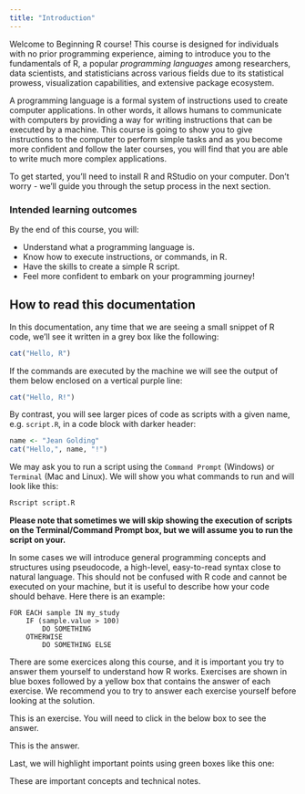 ```yaml
---
title: "Introduction"
---
```


Welcome to Beginning R course! This course is designed for individuals with no prior programming experience, aiming to introduce you to the fundamentals of R, a popular *programming languages* among researchers, data scientists, and statisticians across various fields due to its statistical prowess, visualization capabilities, and extensive package ecosystem.

A programming language is a formal system of instructions used to create computer applications. In other words, it allows humans to communicate with computers by providing a way for writing instructions that can be executed by a machine. This course is going to show you to give instructions to the computer to perform simple tasks and as you become more confident and follow the later courses, you will find that you are able to write much more complex applications.

To get started, you'll need to install R and RStudio on your computer. Don't worry - we'll guide you through the setup process in the next section.

### Intended learning outcomes

By the end of this course, you will:

- Understand what a programming language is.
- Know how to execute instructions, or commands, in R.
- Have the skills to create a simple R script.
- Feel more confident to embark on your programming journey!


## How to read this documentation

In this documentation, any time that we are seeing a small snippet of R code, we'll see it written in a grey box like the following:

```.R
cat("Hello, R")
```

If the commands are executed by the machine we will see the output of them below enclosed on a vertical purple line:

```r
cat("Hello, R!")
```

By contrast, you will see larger pices of code as scripts with a given name, e.g. `script.R`, in a code block with darker header:

```.R
name <- "Jean Golding"
cat("Hello,", name, "!")
```

We may ask you to run a script using the `Command Prompt` (Windows) or `Terminal` (Mac and Linux). We will show you what commands to run and will look like this:
```.bash
Rscript script.R
```

**Please note that sometimes we will skip showing the execution of scripts on the Terminal/Command Prompt box, but we will assume you to run the script on your.**

In some cases we will introduce general programming concepts and structures using pseudocode, a high-level, easy-to-read syntax close to natural language. This should not be confused with R code and cannot be executed on your machine, but it is useful to describe how your code should behave. Here there is an example:
```
FOR EACH sample IN my_study
    IF (sample.value > 100)
        DO SOMETHING
    OTHERWISE
        DO SOMETHING ELSE
```


There are some exercices along this course, and it is important you try to answer them yourself to understand how R works. Exercises are shown in blue boxes followed by a yellow box that contains the answer of each exercise. We recommend you to try to answer each exercise yourself before looking at the solution. 

::: {#exampleN .callout-note icon=false title='Exercise'}
This is an exercise. You will need to click in the below box to see the answer.
:::

::: {#answerN .callout-caution icon=false title='Answer (click to open)' collapse="true"}
This is the answer.
:::

Last, we will highlight important points using green boxes like this one:

::: {#keypointsN .callout-tip icon=false title='Key points'}
These are important concepts and technical notes.
:::

